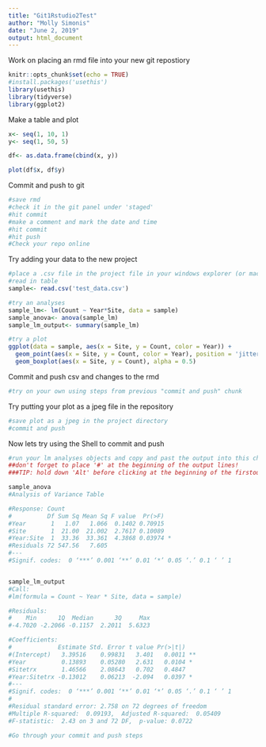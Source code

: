 ```yaml
---
title: "Git1Rstudio2Test"
author: "Molly Simonis"
date: "June 2, 2019"
output: html_document
---
```


Work on placing an rmd file into your new git repostiory

```r
knitr::opts_chunk$set(echo = TRUE)
#install.packages('usethis')
library(usethis)
library(tidyverse)
library(ggplot2)
```

Make a table and plot
```r
x<- seq(1, 10, 1)
y<- seq(1, 50, 5)

df<- as.data.frame(cbind(x, y))

plot(df$x, df$y)
```

Commit and push to git
```r
#save rmd
#check it in the git panel under 'staged'
#hit commit 
#make a comment and mark the date and time
#hit commit
#hit push
#Check your repo online
```

Try adding your data to the new project
```r
#place a .csv file in the project file in your windows explorer (or mac equivilent)
#read in table
sample<- read.csv('test_data.csv')

#try an analyses
sample_lm<- lm(Count ~ Year*Site, data = sample) 
sample_anova<- anova(sample_lm)
sample_lm_output<- summary(sample_lm)

#try a plot
ggplot(data = sample, aes(x = Site, y = Count, color = Year)) +
  geom_point(aes(x = Site, y = Count, color = Year), position = 'jitter') +
  geom_boxplot(aes(x = Site, y = Count), alpha = 0.5)
```

Commit and push csv and changes to the rmd
```r
#try on your own using steps from previous "commit and push" chunk
```

Try putting your plot as a jpeg file in the repository
```r
#save plot as a jpeg in the project directory
#commit and push
```

Now lets try using the Shell to commit and push
```r
#run your lm analyses objects and copy and past the output into this chunk
##don't forget to place '#' at the beginning of the output lines!
###TIP: hold down 'Alt' before clicking at the beginning of the firstoutput line, and scroll your cursor down the entire output. You will only need to click and hit '#' once! :)

sample_anova
#Analysis of Variance Table

#Response: Count
#          Df Sum Sq Mean Sq F value  Pr(>F)  
#Year       1   1.07   1.066  0.1402 0.70915  
#Site       1  21.00  21.002  2.7617 0.10089  
#Year:Site  1  33.36  33.361  4.3868 0.03974 *
#Residuals 72 547.56   7.605                  
#---
#Signif. codes:  0 ‘***’ 0.001 ‘**’ 0.01 ‘*’ 0.05 ‘.’ 0.1 ‘ ’ 1


sample_lm_output
#Call:
#lm(formula = Count ~ Year * Site, data = sample)

#Residuals:
#    Min      1Q  Median      3Q     Max 
#-4.7020 -2.2066 -0.1157  2.2011  5.6323 

#Coefficients:
#             Estimate Std. Error t value Pr(>|t|)   
#(Intercept)   3.39516    0.99831   3.401   0.0011 **
#Year          0.13893    0.05280   2.631   0.0104 * 
#Sitetrx       1.46566    2.08643   0.702   0.4847   
#Year:Sitetrx -0.13012    0.06213  -2.094   0.0397 * 
#---
#Signif. codes:  0 ‘***’ 0.001 ‘**’ 0.01 ‘*’ 0.05 ‘.’ 0.1 ‘ ’ 1
#
#Residual standard error: 2.758 on 72 degrees of freedom
#Multiple R-squared:  0.09193,	Adjusted R-squared:  0.05409 
#F-statistic:  2.43 on 3 and 72 DF,  p-value: 0.0722

#Go through your commit and push steps
```


